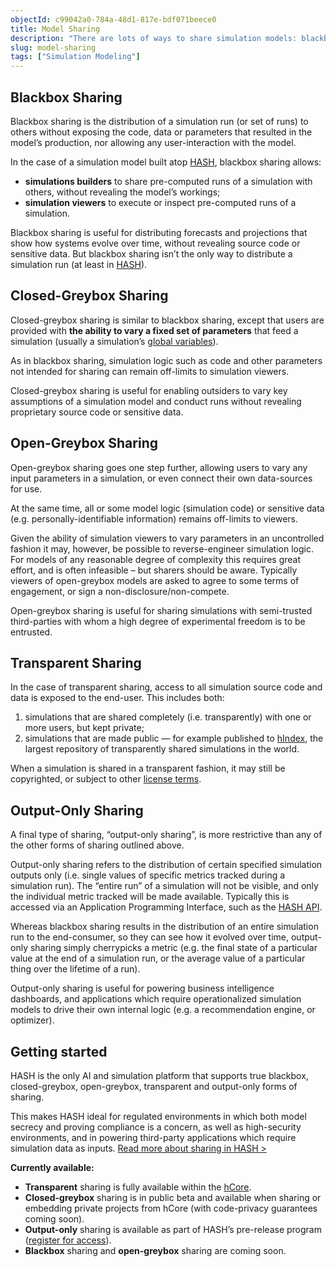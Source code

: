 ```yaml
---
objectId: c99042a0-784a-48d1-817e-bdf071beece0
title: Model Sharing
description: "There are lots of ways to share simulation models: blackbox, greybox, closed, open, transparent, and output-only. Here we explain what these terms all mean."
slug: model-sharing
tags: ["Simulation Modeling"]
---
```


## Blackbox Sharing

Blackbox sharing is the distribution of a simulation run (or set of runs) to others without exposing the code, data or parameters that resulted in the model’s production, nor allowing any user-interaction with the model.

In the case of a simulation model built atop [HASH](https://hash.ai/platform), blackbox sharing allows:

- **simulations builders** to share pre-computed runs of a simulation with others, without revealing the model’s workings;
- **simulation viewers** to execute or inspect pre-computed runs of a simulation.

Blackbox sharing is useful for distributing forecasts and projections that show how systems evolve over time, without revealing source code or sensitive data. But blackbox sharing isn’t the only way to distribute a simulation run (at least in [HASH](https://hash.ai/platform)).

## Closed-Greybox Sharing

Closed-greybox sharing is similar to blackbox sharing, except that users are provided with **the ability to vary a fixed set of parameters** that feed a simulation (usually a simulation’s [global variables](https://hash.ai/docs/simulation/configuration)).

As in blackbox sharing, simulation logic such as code and other parameters not intended for sharing can remain off-limits to simulation viewers.

Closed-greybox sharing is useful for enabling outsiders to vary key assumptions of a simulation model and conduct runs without revealing proprietary source code or sensitive data.

## Open-Greybox Sharing

Open-greybox sharing goes one step further, allowing users to vary any input parameters in a simulation, or even connect their own data-sources for use.

At the same time, all or some model logic (simulation code) or sensitive data (e.g. personally-identifiable information) remains off-limits to viewers.

Given the ability of simulation viewers to vary parameters in an uncontrolled fashion it may, however, be possible to reverse-engineer simulation logic. For models of any reasonable degree of complexity this requires great effort, and is often infeasible – but sharers should be aware. Typically viewers of open-greybox models are asked to agree to some terms of engagement, or sign a non-disclosure/non-compete.

Open-greybox sharing is useful for sharing simulations with semi-trusted third-parties with whom a high degree of experimental freedom is to be entrusted.

## Transparent Sharing

In the case of transparent sharing, access to all simulation source code and data is exposed to the end-user. This includes both:

1.  simulations that are shared completely (i.e. transparently) with one or more users, but kept private;
1.  simulations that are made public — for example published to [hIndex](https://hash.ai/platform/index), the largest repository of transparently shared simulations in the world.

When a simulation is shared in a transparent fashion, it may still be copyrighted, or subject to other [license terms](https://hash.ai/glossary/model-licensing).

## Output-Only Sharing

A final type of sharing, “output-only sharing”, is more restrictive than any of the other forms of sharing outlined above.

Output-only sharing refers to the distribution of certain specified simulation outputs only (i.e. single values of specific metrics tracked during a simulation run). The “entire run” of a simulation will not be visible, and only the individual metric tracked will be made available. Typically this is accessed via an Application Programming Interface, such as the [HASH API](https://hash.ai/docs/simulation/api).

Whereas blackbox sharing results in the distribution of an entire simulation run to the end-consumer, so they can see how it evolved over time, output-only sharing simply cherrypicks a metric (e.g. the final state of a particular value at the end of a simulation run, or the average value of a particular thing over the lifetime of a run).

Output-only sharing is useful for powering business intelligence dashboards, and applications which require operationalized simulation models to drive their own internal logic (e.g. a recommendation engine, or optimizer).

## Getting started

HASH is the only AI and simulation platform that supports true blackbox, closed-greybox, open-greybox, transparent and output-only forms of sharing.

This makes HASH ideal for regulated environments in which both model secrecy and proving compliance is a concern, as well as high-security environments, and in powering third-party applications which require simulation data as inputs. [Read more about sharing in HASH >](https://hash.ai/docs/simulation/sharing-releasing)

**Currently available:**

- **Transparent** sharing is fully available within the [hCore](https://hash.ai/platform/core).
- **Closed-greybox** sharing is in public beta and available when sharing or embedding private projects from hCore (with code-privacy guarantees coming soon).
- **Output-only** sharing is available as part of HASH’s pre-release program ([register for access](https://hash.ai/docs/simulation/api/register-for-access)).
- **Blackbox** sharing and **open-greybox** sharing are coming soon.

